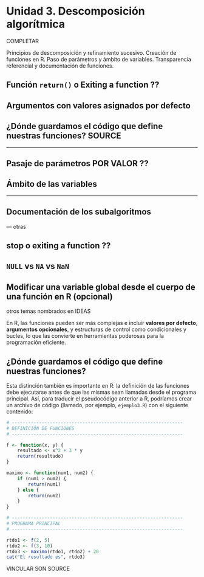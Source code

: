 ```{=latex}
\thispagestyle{primerapagina}
```

# Unidad 3. Descomposición algorítmica

::: {.presentacion-capitulo data-latex=""}
COMPLETAR

Principios de descomposición y refinamiento sucesivo. Creación de funciones en R. Paso de parámetros y ámbito de variables. Transparencia referencial y documentación de funciones.
:::


## Función `return()` o  Exiting a function ??

## Argumentos con valores asignados por defecto

## ¿Dónde guardamos el código que define nuestras funciones? SOURCE

----

## Pasaje de parámetros POR VALOR ??

## Ámbito de las variables

---
## Documentación de los subalgoritmos 

--- otras

## stop o exiting a function ??

## `NULL` vs `NA` vs `NaN`

## Modificar una variable global desde el cuerpo de una función en R (opcional)

otros temas nombrados en IDEAS



En R, las funciones pueden ser más complejas e incluir **valores por defecto**, **argumentos opcionales**, y estructuras de control como condicionales y bucles, lo que las convierte en herramientas poderosas para la programación eficiente.

## ¿Dónde guardamos el código que define nuestras funciones?


Esta distinción también es importante en R: la definición de las funciones debe ejecutarse antes de que las mismas sean llamadas desde el programa principal. Así, para traducir el pseudocódigo anterior a R, podríamos crear un archivo de código (llamado, por ejemplo, `ejemplo3.R`) con el siguiente contenido:

```r
# ---------------------------------------------------------------
# DEFINICIÓN DE FUNCIONES
# ---------------------------------------------------------------

f <- function(x, y) {
	resultado <- x^2 + 3 * y
	return(resultado)
}

maximo <- function(num1, num2) {
	if (num1 > num2) {
		return(num1)
	} else {
		return(num2)
	}
}

# ---------------------------------------------------------------
# PROGRAMA PRINCIPAL
# ---------------------------------------------------------------

rtdo1 <- f(2, 5)
rtdo2 <- f(3, 10)
rtdo3 <- maximo(rtdo1, rtdo2) + 20
cat("El resultado es", rtdo3)
```

VINCULAR SON SOURCE


